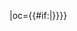 {{fb team|t=广州富力|tan=广州富力足球俱乐部|tc=CHN|abb={{#if:{{{abb|}}}|富力}}|oc={{#if:{{{oc|}}}|{{{oc}}}}}}}<!--
--><noinclude>[[Category:中国足球超级联赛模板|{{PAGENAME}}]]</noinclude>